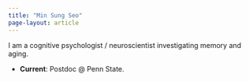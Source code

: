 ```yaml
---
title: "Min Sung Seo"
page-layout: article
---
```

I am a cognitive psychologist / neuroscientist investigating memory and aging.

- **Current**: Postdoc @ Penn State.